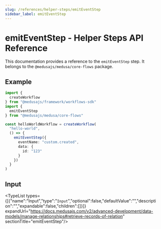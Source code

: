 ```yaml
---
slug: /references/helper-steps/emitEventStep
sidebar_label: emitEventStep
---
```



# emitEventStep - Helper Steps API Reference

This documentation provides a reference to the `emitEventStep` step. It belongs to the `@medusajs/medusa/core-flows` package.

## Example

```ts
import {
  createWorkflow
} from "@medusajs/framework/workflows-sdk"
import {
  emitEventStep
} from "@medusajs/medusa/core-flows"

const helloWorldWorkflow = createWorkflow(
  "hello-world",
  () => {
    emitEventStep({
      eventName: "custom.created",
      data: {
        id: "123"
      }
    })
  }
)
```

## Input

<TypeList types={[{"name":"Input","type":"`Input`","optional":false,"defaultValue":"","description":"","expandable":false,"children":[]}]} expandUrl="https://docs.medusajs.com/v2/advanced-development/data-models/manage-relationships#retrieve-records-of-relation" sectionTitle="emitEventStep"/>
